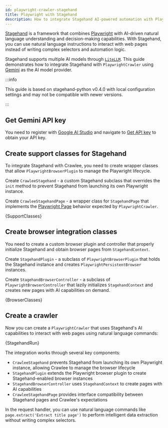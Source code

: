 ```yaml
---
id: playwright-crawler-stagehand
title: Playwright with Stagehand
description: How to integrate Stagehand AI-powered automation with PlaywrightCrawler.
---
```




[Stagehand](https://docs.stagehand.dev/) is a framework that combines [Playwright](https://playwright.dev/python/) with AI-driven natural language understanding and decision-making capabilities. With Stagehand, you can use natural language instructions to interact with web pages instead of writing complex selectors and automation logic.

Stagehand supports multiple AI models through [`LiteLLM`](https://docs.litellm.ai/docs/). This guide demonstrates how to integrate Stagehand with <ApiLink to="class/PlaywrightCrawler">`PlaywrightCrawler`</ApiLink> using [Gemini](https://ai.google.dev/gemini-api/docs) as the AI model provider.

:::info

This guide is based on stagehand-python v0.4.0 with local configuration settings and may not be compatible with newer versions.

:::

## Get Gemini API key

You need to register with [Google AI Studio](https://aistudio.google.com/) and navigate to [Get API key](https://aistudio.google.com/app/apikey) to obtain your API key.

## Create support classes for Stagehand

To integrate Stagehand with Crawlee, you need to create wrapper classes that allow <ApiLink to="class/PlaywrightBrowserPlugin">`PlaywrightBrowserPlugin`</ApiLink> to manage the Playwright lifecycle.

Create `CrawleeStagehand` - a custom Stagehand subclass that overrides the `init` method to prevent Stagehand from launching its own Playwright instance.

Create `CrawleeStagehandPage` - a wrapper class for `StagehandPage` that implements the [Playwright Page](https://playwright.dev/python/docs/next/api/class-page) behavior expected by <ApiLink to="class/PlaywrightCrawler">`PlaywrightCrawler`</ApiLink>.

<CodeBlock className="language-python" title="support_classes.py">
    {SupportClasses}
</CodeBlock>

## Create browser integration classes

You need to create a custom browser plugin and controller that properly initialize Stagehand and obtain browser pages from `StagehandContext`.

Create `StagehandPlugin` - a subclass of <ApiLink to="class/PlaywrightBrowserPlugin">`PlaywrightBrowserPlugin`</ApiLink> that holds the Stagehand instance and creates `PlaywrightPersistentBrowser` instances.

Create `StagehandBrowserController` - a subclass of <ApiLink to="class/PlaywrightBrowserController">`PlaywrightBrowserController`</ApiLink> that lazily initializes `StagehandContext` and creates new pages with AI capabilities on demand.

<CodeBlock className="language-python" title="browser_classes.py">
    {BrowserClasses}
</CodeBlock>

## Create a crawler

Now you can create a <ApiLink to="class/PlaywrightCrawler">`PlaywrightCrawler`</ApiLink> that uses Stagehand's AI capabilities to interact with web pages using natural language commands:

<CodeBlock className="language-python" title="stagehand_run.py">
    {StagehandRun}
</CodeBlock>

The integration works through several key components:
- `CrawleeStagehand` prevents Stagehand from launching its own Playwright instance, allowing Crawlee to manage the browser lifecycle
- `StagehandPlugin` extends the Playwright browser plugin to create Stagehand-enabled browser instances
- `StagehandBrowserController` uses `StagehandContext` to create pages with AI capabilities
- `CrawleeStagehandPage` provides interface compatibility between Stagehand pages and Crawlee's expectations

In the request handler, you can use natural language commands like `page.extract('Extract title page')` to perform intelligent data extraction without writing complex selectors.
